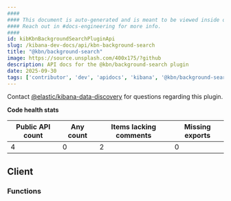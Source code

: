 ```yaml
---
####
#### This document is auto-generated and is meant to be viewed inside our experimental, new docs system.
#### Reach out in #docs-engineering for more info.
####
id: kibKbnBackgroundSearchPluginApi
slug: /kibana-dev-docs/api/kbn-background-search
title: "@kbn/background-search"
image: https://source.unsplash.com/400x175/?github
description: API docs for the @kbn/background-search plugin
date: 2025-09-30
tags: ['contributor', 'dev', 'apidocs', 'kibana', '@kbn/background-search']
---
```




Contact [@elastic/kibana-data-discovery](https://github.com/orgs/elastic/teams/kibana-data-discovery) for questions regarding this plugin.

**Code health stats**

| Public API count  | Any count | Items lacking comments | Missing exports |
|-------------------|-----------|------------------------|-----------------|
| 4 | 0 | 2 | 0 |

## Client

### Functions
<DocDefinitionList data={kbnBackgroundSearchObj.client.functions}/>

